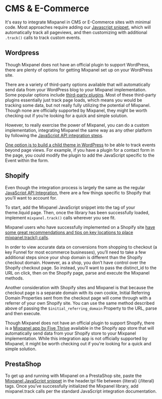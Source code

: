 # CMS & E-Commerce

It's easy to integrate Mixpanel in CMS or E-Commerce sites with minimal code. Most approaches require adding our [Javascript snippet](/docs/quickstart/connect-your-data), which will automatically track all pageviews, and then customizing with additional `.track()` calls to track custom events.

## Wordpress
Though Mixpanel does not have an official plugin to support WordPress, there are plenty of options for getting Mixpanel set up on your WordPress site.

There are a variety of third-party options available that will automatically send data from your WordPress blog to your Mixpanel implementation. Some popular options include [third-party plugins](https://wordpress.org/plugins/tags/mixpanel/). Most of these third-party plugins essentially just track page loads, which means you would be tracking some data, but not really fully utilizing the potential of Mixpanel. Though none are officially supported by Mixpanel, they might be worth checking out if you’re looking for a quick and simple solution.

However, to really exercise the power of Mixpanel, you can do a custom implementation, integrating Mixpanel the same way as any other platform by following the [JavaScript API integration steps](/docs/tracking-methods/sdks/javascript).

[One option is to build a child theme in WordPress](https://codex.wordpress.org/Child_Themes) to be able to track events beyond page views. For example, if you have a plugin for a contact form in the page, you could modify the plugin to add the JavaScript specific to the Event within the form.

## Shopify
Even though the integration process is largely the same as the regular [JavaScript API Integration](/docs/tracking-methods/sdks/javascript), there are a few things specific to Shopify that you’ll want to account for.

To start, add the Mixpanel JavaScript snippet into the tag of your theme.liquid page. Then, once the library has been successfully loaded, implement `mixpanel.track()` calls wherever you see fit.

Mixpanel users who have successfully implemented on a Shopify site [have some great recommendations and tips on key locations to place mixpanel.track() calls](https://stackoverflow.com/questions/28160415/shopify-mixpanel-integration/34442476#34442476).

In order to view accurate data on conversions from shopping to checkout (a key Funnel for most ecommerce businesses), you’ll need to take a few additional steps since your shop domain is different than the Shopify checkout domain. However, as a shop, you don’t have control over the Shopify checkout page. So instead, you’ll want to pass the distinct_id to the URL on click, then on the Shopify page, parse and execute the Mixpanel methods.

Another consideration with Shopify sites and Mixpanel is that because the checkout page is a separate domain with its own cookie, Initial Referring Domain Properties sent from the checkout page will come through with a referrer of your own Shopify site. You can use the same method described above of passing the `$initial_referring_domain` Property to the URL, parse and then execute.

Though Mixpanel does not have an official plugin to support Shopify, there is a [Mixpanel app by Five Thrive](https://apps.shopify.com/mixpanel) available in the Shopify app store that will automatically send data from your Shopify store to your Mixpanel implementation. While this integration app is not officially supported by Mixpanel, it might be worth checking out if you're looking for a quick and simple solution.

## PrestaShop
To get up and running with Mixpanel on a PrestaShop site, paste the [Mixpanel JavaScript snippet](/docs/tracking-methods/sdks/javascript) in the header.tpl file between {literal} {/literal} tags. Once you’ve successfully initialized the Mixpanel library, add mixpanel.track calls per the standard JavaScript integration documentation.
